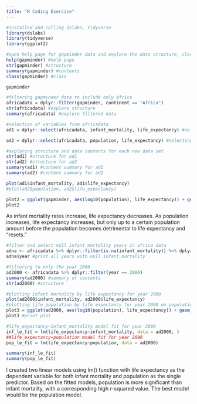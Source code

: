 ```yaml
---
title: "R Coding Exercise"
---
```



```r
#installed and calling dslabs, tidyverse
library(dslabs)
library(tidyverse)
library(ggplot2)

#open help page for gapminder data and explore the data structure, class, and contents
help(gapminder) #help page
str(gapminder) #structure
summary(gapminder) #contents
class(gapminder) #class

gapminder
```

```r
#filtering gapminder data to include only Africa
africadata = dplyr::filter(gapminder, continent == "Africa")
str(africadata) #explore structure
summary(africadata) #explore filtered data
```
```r
#selection of variables from africadata
ad1 = dplyr::select(africadata, infant_mortality, life_expectancy) #selecting infant_mortality and #life expectancy

ad2 = dplyr::select(africadata, population, life_expectancy) #selecting pop and life expectancy

#exploring structure and data contents for each new data set
str(ad1) #structure for ad1
str(ad2) #structure for ad2
summary(ad1) #content summary for ad1
summary(ad2) #content summary for ad2
```
```r
plot(ad1$infant_mortality, ad1$life_expectancy)
#plot(ad2$population, ad2$life_expectancy)

plot2 = ggplot(gapminder, aes(log10(population), life_expectancy)) + geom_point()
plot2
```
As infant mortality rates increase, life expectancy decreases. As population increases, life expectancy increases, but only up to a certain population amount before the population becomes detrimental to life expectancy and "resets."

```r
#filter and select null infant mortality years in africa data
adna <- africadata %>% dplyr::filter(is.na(infant_mortality)) %>% dplyr::select(year)
adna$year #print all years with null infant mortality

#filtering to only the year 2000
ad2000 <- africadata %>% dplyr::filter(year == 2000)
summary(ad2000) #summary of contents
str(ad2000) #structure
```
```r
#plotting infant mortality by life expectancy for year 2000
plot(ad2000$infant_mortality, ad2000$life_expectancy)
#plotting life population by life expectancy for year 2000 on population axis scaled by log10
plot3 = ggplot(ad2000, aes(log10(population), life_expectancy)) + geom_point()
plot3 #print plot
```
```r
#life_expectancy~infant_mortality model fit for year 2000
inf_le_fit = lm(life_expectancy~infant_mortality, data = ad2000, )
##life_expectancy~population model fit for year 2000
pop_le_fit = lm(life_expectancy~population, data = ad2000)

summary(inf_le_fit)
summary(pop_le_fit)
```
I created two linear models using lm() function with life expectancy as the dependent variable for both infant mortality and population as the single predictor. 
Based on the fitted models, population is more significant than infant mortality, with a corresponding high r-squared value. The best model would be the population model.


